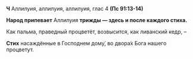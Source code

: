 **Ч** Аллилуия, аллилуия, аллилуия, глас 4 **(Пс 91:13-14)**

**Народ припевает** Аллилуия **трижды — здесь и после каждого стиха.**

Как пальма, праведный процветёт, возвысится, как ливанский кедр, –

**Стих** насаждённые в Господнем дому́, во двора́х Бога нашего процветут.
